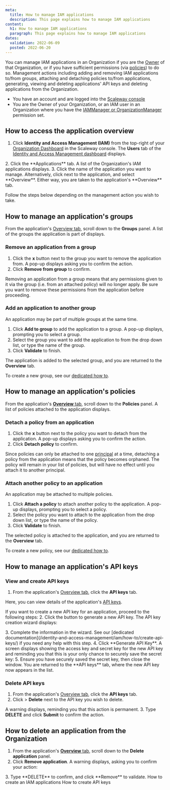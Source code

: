 ```yaml
---
meta:
  title: How to manage IAM applications
  description: This page explains how to manage IAM applications
content:
  h1: How to manage IAM applications
  paragraph: This page explains how to manage IAM applications
dates:
  validation: 2022-06-09
  posted: 2022-06-20
---
```


You can manage IAM applications in an Organization if you are the [Owner](/identity-and-access-management/iam/concepts#owner) of that Organization, or if you have sufficient permissions (via [policies](/identity-and-access-management/iam/concepts#policy)) to do so. Management actions including adding and removing IAM applications to/from groups, attaching and detaching policies to/from applications, generating, viewing and deleting applications' API keys and deleting applications from the Organization.

<Message type="requirement">

- You have an account and are logged into the [Scaleway console](https://console.scaleway.com)
- You are the Owner of your Organization, or an IAM user in an Organization where you have the [IAMManager or OrganizationManager](/identity-and-access-management/iam/reference-content/permission-sets/) permission set. 

</Message>

## How to access the application overview

1. Click **Identity and Access Management (IAM)** from the top-right of your [Organization Dashboard](https://console.scaleway.com/organization) in the Scaleway console. The **Users** tab of the [Identity and Access Management dashboard](https://console.scaleway.com/iam/applications) displays.

  <Lightbox src="scaleway-iam-dashboard.webp" alt="" />
2. Click the **Applications** tab. A list of the Organization's IAM applications displays.
3. Click the name of the application you want to manage. Alternatively, click <Icon name="more" /> next to the application, and select **Overview**. Either way, you are taken to the application's **Overview** tab.

  Follow the steps below depending on the management action you wish to take.

## How to manage an application's groups

From the application's [Overview tab](#how-to-access-the-application-overview), scroll down to the **Groups** panel. A list of the groups the application is part of displays.

### Remove an application from a group

1. Click the **x** button next to the group you want to remove the application from. A pop-up displays asking you to confirm the action.
2. Click **Remove from group** to confirm.

<Message type="important">

  Removing an application from a group means that any permissions given to it via the group (i.e. from an attached policy) will no longer apply. Be sure you want to remove these permissions from the application before proceeding.

</Message>

### Add an application to another group

An application may be part of multiple groups at the same time.

1. Click **Add to group** to add the application to a group. A pop-up displays, prompting you to select a group.
2. Select the group you want to add the application to from the drop down list, or type the name of the group.
3. Click **Validate** to finish.

The application is added to the selected group, and you are returned to the **Overview** tab.

<Message type="tip">

  To create a new group, see our [dedicated how to](/identity-and-access-management/iam/how-to/create-group/).

</Message>

## How to manage an application's policies

From the application's [**Overview** tab](#how-to-access-the-application-overview), scroll down to the **Policies** panel. A list of policies attached to the application displays.

### Detach a policy from an application

1. Click the **x** button next to the policy you want to detach from the application. A pop-up displays asking you to confirm the action.
2. Click **Detach policy** to confirm.

<Message type="important">

  Since policies can only be attached to one [principal](/identity-and-access-management/iam/concepts#principal) at a time, detaching a policy from the application means that the policy becomes orphaned. The policy will remain in your list of policies, but will have no effect until you attach it to another principal. 

</Message>

### Attach another policy to an application

An application may be attached to multiple policies.

1. Click **Attach a policy** to attach another policy to the application. A pop-up displays, prompting you to select a policy.
2. Select the policy you want to attach to the application from the drop down list, or type the name of the policy.
3. Click **Validate** to finish.

The selected policy is attached to the application, and you are returned to the **Overview** tab.

<Message type="tip">

  To create a new policy, see our [dedicated how to](/identity-and-access-management/iam/how-to/create-policy/).

</Message>

## How to manage an application's API keys

### View and create API keys

1. From the application's [Overview tab](#how-to-access-the-application-overview), click the **API keys** tab.

  Here, you can view details of the application's [API keys](/identity-and-access-management/iam/how-to/create-api-keys/). 

  If you want to create a new API key for an application, proceed to the following steps:
2. Click the <Icon name="plus" /> button to generate a new API key. The API key creation wizard displays:

  <Lightbox src="scaleway-generate-api-key.webp" alt="" />
3. Complete the information in the wizard. See our [dedicated documentation](/identity-and-access-management/iam/how-to/create-api-keys/) if you need any help with this step.
4. Click **Generate API Key**. A screen displays showing the access key and secret key for the new API key and reminding you that this is your only chance to securely save the secret key:

  <Lightbox src="scaleway-generated-api-key.webp" alt="" /> 
5. Ensure you have securely saved the secret key, then close the window. You are returned to the **API keys** tab, where the new API key now appears in the list.

### Delete API keys

1. From the application's [Overview tab](#how-to-access-the-application-overview), click the **API keys** tab.
2. Click <Icon name="more" /> > **Delete** next to the API key you wish to delete.

  A warning displays, reminding you that this action is permanent.
3. Type **DELETE** and click **Submit** to confirm the action.

## How to delete an application from the Organization

1. From the application's [**Overview** tab](#how-to-access-the-application-overview), scroll down to the **Delete application** panel.
2. Click **Remove application**. A warning displays, asking you to confirm your action:

  <Lightbox src="scaleway-delete-application-popup.webp" alt="A pop up box displaying a warning: Warning: This will permanently delete your application. This action is irreversible and will automatically delete the application's API keys." />
3. Type **DELETE** to confirm, and click **Remove** to validate.

<Navigation title="See Also">
  <PreviousButton to="/identity-and-access-management/iam/how-to/create-application/">How to create an IAM applications</PreviousButton>
  <NextButton to="/identity-and-access-management/iam/how-to/create-api-keys/">How to create API keys</NextButton>
</Navigation>